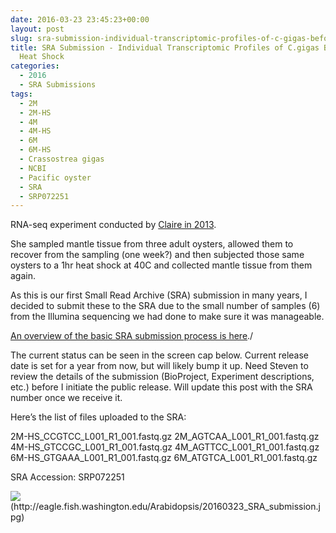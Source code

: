 ```yaml
---
date: 2016-03-23 23:45:23+00:00
layout: post
slug: sra-submission-individual-transcriptomic-profiles-of-c-gigas-before-after-heat-shock
title: SRA Submission - Individual Transcriptomic Profiles of C.gigas Before & After
  Heat Shock
categories:
  - 2016
  - SRA Submissions
tags:
  - 2M
  - 2M-HS
  - 4M
  - 4M-HS
  - 6M
  - 6M-HS
  - Crassostrea gigas
  - NCBI
  - Pacific oyster
  - SRA
  - SRP072251
---
```


RNA-seq experiment conducted by [Claire in 2013](https://claireeolson.blogspot.com/).

She sampled mantle tissue from three adult oysters, allowed them to recover from the sampling (one week?) and then subjected those same oysters to a 1hr heat shock at 40C and collected mantle tissue from them again.

As this is our first Small Read Archive (SRA) submission in many years, I decided to submit these to the SRA due to the small number of samples (6) from the Illumina sequencing we had done to make sure it was manageable.

[An overview of the basic SRA submission process is here](https://robertslab.github.io/sams-notebook/posts/2016-03-23-data-management-sra-submission-overview/)./

The current status can be seen in the screen cap below. Current release date is set for a year from now, but will likely bump it up. Need Steven to review the details of the submission (BioProject, Experiment descriptions, etc.) before I initiate the public release. Will update this post with the SRA number once we receive it.

Here's the list of files uploaded to the SRA:

2M-HS_CCGTCC_L001_R1_001.fastq.gz
2M_AGTCAA_L001_R1_001.fastq.gz
4M-HS_GTCCGC_L001_R1_001.fastq.gz
4M_AGTTCC_L001_R1_001.fastq.gz
6M-HS_GTGAAA_L001_R1_001.fastq.gz
6M_ATGTCA_L001_R1_001.fastq.gz

SRA Accession: SRP072251

![](https://eagle.fish.washington.edu/Arabidopsis/20160323_SRA_submission.jpg)(http://eagle.fish.washington.edu/Arabidopsis/20160323_SRA_submission.jpg)
